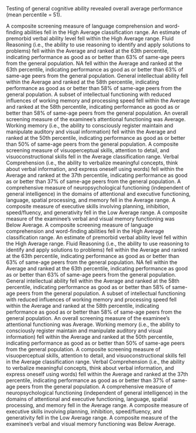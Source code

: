 <summary>

Testing of general cognitive ability revealed overall average performance (mean percentile = 51).

</summary>
A composite screening measure of language comprehension and word-finding abilities fell in the High Average classification range.
An estimate of premorbid verbal ability level fell within the High Average range.
Fluid Reasoning (i.e., the ability to use reasoning to identify and apply solutions to problems) fell within the Average and ranked at the 63th percentile, indicating performance as good as or better than 63% of same-age peers from the general population.
NA fell within the Average and ranked at the 63th percentile, indicating performance as good as or better than 63% of same-age peers from the general population.
General intellectual ability fell within the Average and ranked at the 58th percentile, indicating performance as good as or better than 58% of same-age peers from the general population.
A subset of intellectual functioning with reduced influences of working memory and processing speed fell within the Average and ranked at the 58th percentile, indicating performance as good as or better than 58% of same-age peers from the general population.
An overall screening measure of the examinee's attentional functioning was Average.
Working memory (i.e., the ability to consciously register maintain and manipulate auditory and visual information) fell within the Average and ranked at the 50th percentile, indicating performance as good as or better than 50% of same-age peers from the general population.
A composite screening measure of visuoperceptual skills, attention to detail, and visuoconstructional skills fell in the Average classification range.
Verbal Comprehension (i.e., the ability to verbalize meaningful concepts, think about verbal information, and express oneself using words) fell within the Average and ranked at the 37th percentile, indicating performance as good as or better than 37% of same-age peers from the general population.
A comprehensive measure of neuropsychological functioning (independent of general intelligence) in the domains of attentional and executive functioning, language, spatial processing, and memory fell in the Average range.
A composite measure of executive skills involving planning, inhibition, speed/fluency, and generativity fell in the Low Average range.
A composite measure of the examinee's verbal and visual memory functioning was Below Average.
A composite screening measure of language comprehension and word-finding abilities fell in the High Average classification range.
An estimate of premorbid verbal ability level fell within the High Average range.
Fluid Reasoning (i.e., the ability to use reasoning to identify and apply solutions to problems) fell within the Average and ranked at the 63th percentile, indicating performance as good as or better than 63% of same-age peers from the general population.
NA fell within the Average and ranked at the 63th percentile, indicating performance as good as or better than 63% of same-age peers from the general population.
General intellectual ability fell within the Average and ranked at the 58th percentile, indicating performance as good as or better than 58% of same-age peers from the general population.
A subset of intellectual functioning with reduced influences of working memory and processing speed fell within the Average and ranked at the 58th percentile, indicating performance as good as or better than 58% of same-age peers from the general population.
An overall screening measure of the examinee's attentional functioning was Average.
Working memory (i.e., the ability to consciously register maintain and manipulate auditory and visual information) fell within the Average and ranked at the 50th percentile, indicating performance as good as or better than 50% of same-age peers from the general population.
A composite screening measure of visuoperceptual skills, attention to detail, and visuoconstructional skills fell in the Average classification range.
Verbal Comprehension (i.e., the ability to verbalize meaningful concepts, think about verbal information, and express oneself using words) fell within the Average and ranked at the 37th percentile, indicating performance as good as or better than 37% of same-age peers from the general population.
A comprehensive measure of neuropsychological functioning (independent of general intelligence) in the domains of attentional and executive functioning, language, spatial processing, and memory fell in the Average range.
A composite measure of executive skills involving planning, inhibition, speed/fluency, and generativity fell in the Low Average range.
A composite measure of the examinee's verbal and visual memory functioning was Below Average.
